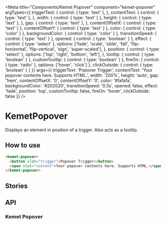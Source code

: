 
<Meta
  title="Components/Kemet Popover"
  component="kemet-popover"
  argTypes={{
    triggerText: {
      control: { type: 'text' },
    },
    contentText: {
      control: { type: 'text' },
    },
    width: {
      control: { type: 'text' }
    },
    height: {
      control: { type: 'text' },
    },
    gap: {
      control: { type: 'text' },
    },
    contentOffsetX: {
      control: { type: 'text' }
    },
    contentOffsetY: {
      control: { type: 'text' }
    },
    color: {
      control: { type: 'color' }
    },
    backgroundColor: {
      control: { type: 'color' }
    },
    transitionSpeed: {
      control: { type: 'text' }
    },
    opened: {
      control: { type: 'boolean' }
    },
    effect: {
      control: { type: 'select' },
      options: ['fade', 'scale', 'slide', 'fall', 'flip-horizontal', 'flip-vertical', 'sign', 'super-scaled'],
    },
    position: {
      control: { type: 'select' },
      options: ['top', 'right', 'bottom', 'left'],
    },
    tooltip: {
      control: { type: 'boolean' }
    },
    customTooltip: {
      control: { type: 'boolean' }
    },
    fireOn: {
      control: { type: 'radio' },
      options: ['hover', 'click']
    },
    clickOutside: {
      control: { type: 'boolean' }
    }
  }}
  args={{
    triggerText: 'Popover Trigger',
    contentText: 'Your popover contents here. Supports HTML.',
    width: '200%',
    height: 'auto',
    gap: '1rem',
    contentOffsetX: '0',
    contentOffsetY: '0',
    color: '#fafafa',
    backgroundColor: '#202020',
    transitionSpeed: '0.3s',
    opened: false,
    effect: 'fade',
    position: 'top',
    customTooltip: false,
    fireOn: 'hover',
    clickOutside: false
  }}
/>

# KemetPopover

Displays an element in position of a trigger. Also acts as a tooltip.


## How to use

```html
<kemet-popover>
  <button slot="trigger">Popover Trigger</button>
  <span slot="content">Your popover contents here. Supports HTML.</span>
</kemet-popover>
```

## Stories

<Canvas>
  <Story story={stories.Popover} />
</Canvas>

<Canvas>
  <Story story={stories.customTooltip} />
</Canvas>

## API

### Kemet Popover

<ArgsTable of="kemet-popover" />
